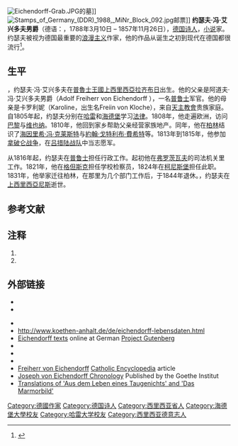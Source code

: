 {{Infobox writer
| name         = 约瑟夫·冯·艾兴多夫<br>Joseph von Eichendorff
| image        = Joseph Eichendorff.jpg
| imagesize    = 150px
| alt          = 
| caption      = 约瑟夫·冯·艾兴多夫男爵肖像
| birth_name    = Joseph Karl Benedikt Freiherr von Eichendorff
| pseudonym    = 
| birth_date    = {{Birth date|1788|3|10|df=y}}
| birth_place   =  [[普魯士王國|普魯士王國]][[上西里西亞|上西里西亞]][[拉齐布日|拉齐布日]] （现属 [[波兰|波兰]]）
| death_date    = {{Death date|1857|11|26|df=y}}
| death_place   = [[普魯士王國|普魯士王國]][[上西里西亞|上西里西亞]][[尼斯_(波兰)|尼斯]] （现属 [[波兰|波兰]]）
| occupation   = 小说家，诗人
| nationality  = 德国
| ethnicity    = 
| citizenship  = 
| education    = 
| alma_mater   = 
| period       = 19世纪
| genre        = 中篇[[小说|小说]]、[[童话|童话]]、[[诗歌|诗歌]]
| subject      = 
| movement     = [[浪漫主义|浪漫主义]]
| notableworks =  
| spouse       = 
| partner      = 
| children     = 
| relatives    =
| influences   =
| influenced   = 
| awards       = 
| signature    = Eichendorff Signature.gif
| website      = 
| portaldisp   = 
}}
[[File:Eichendorff-Grab.JPG|thumb]]的墓]]
[[File:Stamps_of_Germany_(DDR)_1988,_MiNr_Block_092.jpg|thumb]]邮票]]
'''约瑟夫·冯·艾兴多夫男爵'''（德语：{{lang|en|Joseph Freiherr von Eichendorff}}，1788年3月10日 – 1857年11月26日），[[德国|德国]][[诗人|诗人]]，[[小说|小说]]家。约瑟夫被视为德国最重要的[[浪漫主义|浪漫主义]]作家，他的作品从诞生之初到现代在德国都很流行<ref>{{Cite journal|title=Eichendorff: Kierkegaard’s Reception of a German Romantic|first=Judith|last=Purver|journal=Kierkegaard and his German Contemporaries, ed. Jon Stewart|volume=Andover: Ashgate|year=2009|page=2}}</ref>。

==生平==
{{Birth date|1788|March|10|df=y}}，约瑟夫·冯·艾兴多夫在[[普魯士王國|普魯士王國]][[上西里西亞|上西里西亞]][[拉齐布日|拉齐布日]]出生。他的父亲是阿道夫·冯·艾兴多夫男爵（Adolf Freiherr von Eichendorff ），一名[[普鲁士|普鲁士]]军官。他的母亲是卡罗利妮（Karoline，出生名Freiin von Kloche），来自[[天主教會|天主教會]]贵族家庭。自1805年起，约瑟夫分别在[[哈雷_(德国)|哈雷]]和[[海德堡|海德堡]]学习[[法律|法律]]。1808年，他走遍欧洲，访问[[巴黎|巴黎]]与[[维也纳|维也纳]]。1810年，他回到家乡帮助父亲经营家族地产。同年，他在[[柏林|柏林]]结识了[[海因里希·冯·克莱斯特|海因里希·冯·克莱斯特]]与[[約翰·戈特利布·費希特|約翰·戈特利布·費希特]]等。1813年到1815年，他参加[[拿破仑战争|拿破仑战争]]，在[[吕措陆战队|吕措陆战队]]中当志愿军。

从1816年起，约瑟夫在[[普鲁士|普鲁士]]担任行政工作。起初他在[[弗罗茨瓦夫|弗罗茨瓦夫]]的司法机关里工作。1821年，他在[[格但斯克|格但斯克]]担任学校检察员，1824年在[[柯尼斯堡|柯尼斯堡]]担任此职。1831年，他举家迁往柏林，在那里为几个部门工作后，于1844年退休。{{Death date|1857|November|26|df=y}}，约瑟夫在[[上西里西亞|上西里西亞]][[尼斯_(波兰)|尼斯]]逝世。

==参考文献==
{{reflist}}

==注释==
<div class="references-small">
#{{Cite EB1911|Eichendorff, Joseph, Freiherr von|short=x}}
#{{Cite NIE|year=1905|Eichendorff, Joseph, Baron von}}
</div>

== 外部链接==
*{{Commonscat-inline|Joseph von Eichendorff}}
*{{wikisourcelang-inline|de|Joseph von Eichendorff}}
{{wikiquotelang|de|Joseph von Eichendorff}}
* {{Gutenberg author | id=Eichendorff,+Joseph+von | name=Joseph von Eichendorff}}
* http://www.koethen-anhalt.de/de/eichendorff-lebensdaten.html {{Wayback|url=http://www.koethen-anhalt.de/de/eichendorff-lebensdaten.html |date=20181116173244 }}
* [http://gutenberg.spiegel.de/autoren/eichndrf.htm Eichendorff texts] {{Wayback|url=http://gutenberg.spiegel.de/autoren/eichndrf.htm |date=20070606230915 }} online at German [[Project_Gutenberg|Project Gutenberg]] {{in lang|de}}
* {{Internet Archive author |sname=Joseph Freiherr von Eichendorff}}
* {{Librivox author |id=109}}
* {{OL author}}
* [http://www.newadvent.org/cathen/05363b.htm Freiherr von Eichendorff] {{Wayback|url=http://www.newadvent.org/cathen/05363b.htm |date=20210423134113 }} [[Catholic_Encyclopedia|Catholic Encyclopedia]] article
* [http://www.goethe.de/ins/au/lp/prj/bkm/aut/vei/enindex.htm Joseph von Eichendorff Chronology] {{Wayback|url=http://www.goethe.de/ins/au/lp/prj/bkm/aut/vei/enindex.htm |date=20160304055039 }} Published by the Goethe Institut
* [http://www.michaelhaldane.com/Translations.htm Translations of 'Aus dem Leben eines Taugenichts' and 'Das Marmorbild'] {{Wayback|url=http://www.michaelhaldane.com/Translations.htm |date=20210323213131 }}

{{浪漫主義}}
{{Authority control}}
{{DEFAULTSORT: Eichendorff, Joseph}}
[[Category:德國作家|Category:德國作家]]
[[Category:德国诗人|Category:德国诗人]]
[[Category:西里西亚省人|Category:西里西亚省人]]
[[Category:海德堡大學校友|Category:海德堡大學校友]]
[[Category:哈雷大学校友|Category:哈雷大学校友]]
[[Category:西里西亚德意志人|Category:西里西亚德意志人]]